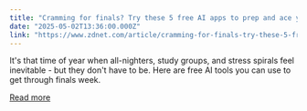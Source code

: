 ```yaml
---
title: "Cramming for finals? Try these 5 free AI apps to prep and ace your exams"
date: "2025-05-02T13:36:00.000Z"
link: "https://www.zdnet.com/article/cramming-for-finals-try-these-5-free-ai-apps-to-prep-and-ace-your-exams/"
---
```


It's that time of year when all-nighters, study groups, and stress spirals feel inevitable - but they don't have to be. Here are free AI tools you can use to get through finals week.

[Read more](https://www.zdnet.com/article/cramming-for-finals-try-these-5-free-ai-apps-to-prep-and-ace-your-exams/)

